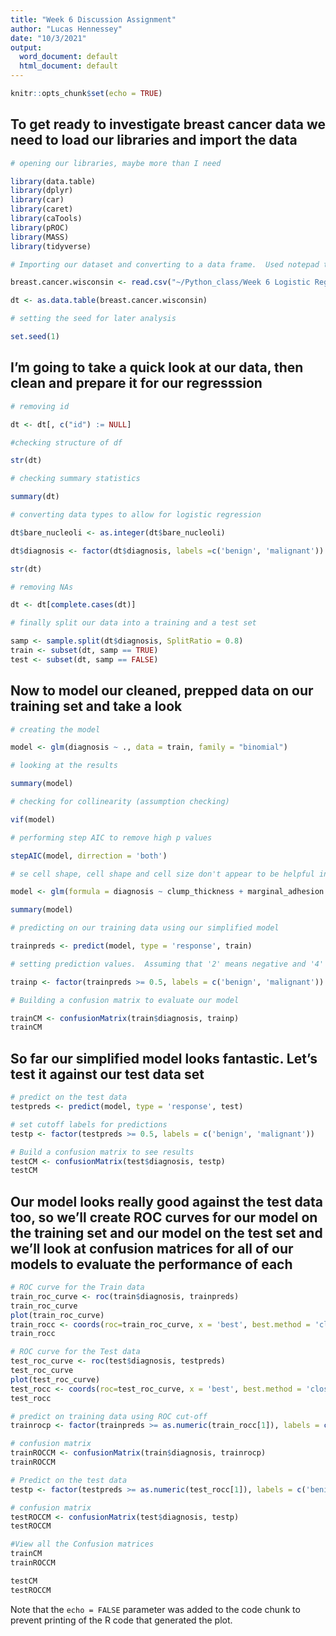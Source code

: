 ---
title: "Week 6 Discussion Assignment"
author: "Lucas Hennessey"
date: "10/3/2021"
output:
  word_document: default
  html_document: default
---

```{r setup, include=FALSE}
knitr::opts_chunk$set(echo = TRUE)
```

## To get ready to investigate breast cancer data we need to load our libraries and import the data

```{r loading libraries and data}

# opening our libraries, maybe more than I need

library(data.table)
library(dplyr)
library(car)
library(caret)
library(caTools)
library(pROC)
library(MASS)
library(tidyverse)

# Importing our dataset and converting to a data frame.  Used notepad to add column names before importing 

breast.cancer.wisconsin <- read.csv("~/Python_class/Week 6 Logistic Regression Stuff/breast-cancer-wisconsin.data")

dt <- as.data.table(breast.cancer.wisconsin)

# setting the seed for later analysis

set.seed(1)

```

## I'm going to take a quick look at our data, then clean and prepare it for our regresssion

```{r EDA}

# removing id

dt <- dt[, c("id") := NULL]

#checking structure of df

str(dt)

# checking summary statistics

summary(dt)

# converting data types to allow for logistic regression

dt$bare_nucleoli <- as.integer(dt$bare_nucleoli)

dt$diagnosis <- factor(dt$diagnosis, labels =c('benign', 'malignant'))

str(dt)

# removing NAs

dt <- dt[complete.cases(dt)]

# finally split our data into a training and a test set

samp <- sample.split(dt$diagnosis, SplitRatio = 0.8)
train <- subset(dt, samp == TRUE)
test <- subset(dt, samp == FALSE)

```

## Now to model our cleaned, prepped data on our training set and take a look


```{r modeling}

# creating the model

model <- glm(diagnosis ~ ., data = train, family = "binomial")

# looking at the results

summary(model)

# checking for collinearity (assumption checking)

vif(model)

# performing step AIC to remove high p values

stepAIC(model, dirrection = 'both')

# se cell shape, cell shape and cell size don't appear to be helpful in our regression, so I'll remove them and model again

model <- glm(formula = diagnosis ~ clump_thickness + marginal_adhesion + bare_nucleoli + bland_chromatin + normal_nucleoli + mitoses, family = "binomial", data = train)

summary(model)

# predicting on our training data using our simplified model

trainpreds <- predict(model, type = 'response', train)

# setting prediction values.  Assuming that '2' means negative and '4' means positive

trainp <- factor(trainpreds >= 0.5, labels = c('benign', 'malignant'))

# Building a confusion matrix to evaluate our model

trainCM <- confusionMatrix(train$diagnosis, trainp)
trainCM

```
## So far our simplified model looks fantastic.  Let's test it against our test data set

```{r predictions}

# predict on the test data            
testpreds <- predict(model, type = 'response', test)

# set cutoff labels for predictions
testp <- factor(testpreds >= 0.5, labels = c('benign', 'malignant'))

# Build a confusion matrix to see results
testCM <- confusionMatrix(test$diagnosis, testp)
testCM

```

## Our model looks really good against the test data too, so we'll create ROC curves for our model on the training set and our model on the test set and we'll look at confusion matrices for all of our models to evaluate the performance of each

```{r roc curves}

# ROC curve for the Train data
train_roc_curve <- roc(train$diagnosis, trainpreds)
train_roc_curve
plot(train_roc_curve)
train_rocc <- coords(roc=train_roc_curve, x = 'best', best.method = 'closest.topleft')
train_rocc

# ROC curve for the Test data
test_roc_curve <- roc(test$diagnosis, testpreds)
test_roc_curve
plot(test_roc_curve)
test_rocc <- coords(roc=test_roc_curve, x = 'best', best.method = 'closest.topleft')
test_rocc

# predict on training data using ROC cut-off
trainrocp <- factor(trainpreds >= as.numeric(train_rocc[1]), labels = c('benign', 'malignant'))

# confusion matrix
trainROCCM <- confusionMatrix(train$diagnosis, trainrocp)
trainROCCM

# Predict on the test data            
testp <- factor(testpreds >= as.numeric(test_rocc[1]), labels = c('benign', 'malignant'))

# confusion matrix
testROCCM <- confusionMatrix(test$diagnosis, testp)
testROCCM

#View all the Confusion matrices
trainCM
trainROCCM

testCM
testROCCM


```


Note that the `echo = FALSE` parameter was added to the code chunk to prevent printing of the R code that generated the plot.
